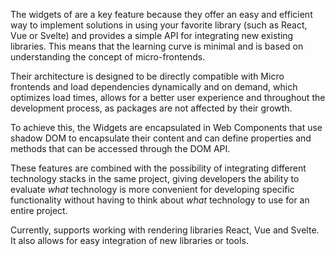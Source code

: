 
<DocHeader pretitle="Frontend" title="Widgets" />

The widgets of <BeyondJS/> are a key feature because they offer an easy and efficient way to implement solutions in <BeyondJS/> using your favorite library (such as React, Vue or Svelte) and provides a simple API for
integrating new existing libraries. This means that the learning curve is minimal
and is based on understanding the concept
of <ELink to="https://micro-frontends.org/">micro-frontends</ELink>.

Their architecture is designed to be directly compatible with
Micro frontends and load dependencies dynamically and on demand,
which optimizes load times, allows for a better user experience and
throughout the development process, as packages are not affected by their growth.

To achieve this, the Widgets are encapsulated
in <ELink to="https://developer.mozilla.org/en-US/docs/Web/Web_Components">Web Components </ELink> that use shadow DOM to encapsulate their content and can define
properties and methods that can be accessed through the DOM API.

These features are
combined with the possibility of integrating different technology stacks in the same project,
giving developers the ability to evaluate _what_ technology is more convenient
for developing specific functionality without having to think about _what_ technology to use
for an entire project.

Currently, <BeyondJS/> supports working with rendering libraries <ELink to="https://reactjs.org/">React</ELink>, <ELink to="https://vuejs.org/">Vue</ELink> and <ELink to="https://svelte.dev/">Svelte</ELink>. It also allows for easy integration of new libraries or tools.

<Title tag="h2" text="Structure" />
Widgets in <BeyondJS /> are treated as a type of <Link href="/docs/modules/bundles">Bundle</Link>, which provides the
possibility to define the types of processors that should be included.

Their basic structure consists of the following elements:

-   `module.json`: Configuration file of the module/bundle, which can be generated automatically with the command `beyond add module`.
-   A Controller object that is responsible for registering the Widget in the DOM, mounting it and unmounting it. We will talk about it in more detail later.
-   Interface and logic files of the widget defined by the programmer, which can be created in React, Vue or Svelte.

<Title tag="h3" text="Types of Widgets" />
By default, there are three types of Widgets in <BeyondJS />:

-   Widget: It is the default widget, without a specific type.
    It simply represents a Micro frontend or Web Component with
    the ability to encapsulate its content and load it on demand.
-   Layout: They are containers of Pages and Widgets,

<Title tag="h2" text="Crear un Widget" />

<Title tag="h2" text="Creating a Widget" />

In <BeyondJS />, you can create Widgets and any type of Bundle using the CLI (Command Line Interface) with the
command `beyondadd module`. To get more information about this process, we recommend you review
the <Link href="/docs/cli"> command section of the documentation </Link> of <BeyondJS />.

The structure of a page-type widget will be explained in detail below,
with a "Hello world", with the intention of having a concise and
fast understanding of the behavior and naturalness with which it is programmed in <BeyondJS/>. The code can be copied and pasted to see its behavior.

> You can follow a more complete flow in our <Link href="/docs/tutorials/web">web tutorial</Link>.

<Title tag="h4" text="Configuración" />

Widgets in <BeyondJS/> are defined by configuring the bundle in the module.json file, as shown below.

<CodeBox title="module.json">
{`{
    "widget": {
    "is": "page",
    "route": "/",
    "element": {
      "name": "home-page"
    },
    "ts": {
      "path": "ts",
      "files": [
        "*"
      ]
    }
  }
}
`}

</CodeBox>

Widgets in <BeyondJS/> are defined by configuring the bundle in the `module.json` file, as shown below.

The `widget` bundle configuration structure is as follows:

-   `is`: Optional, should be added if you want to specify that the widget is of type `page` or `layout`.
-   `route`: To indicate the access URL.
-   `element`: Is an object that allows you to define the properties of the web component, this object can have the following entries:

    -   `attrs`: `strings[]`: Receives an array of strings with the attributes that you want to define in the web component.
    -   name: Name of the web component to create.

-   processors: Can receive as property any existing processor you want to use.

<Title tag="h4" text="Controller" />

The controller is responsible for defining which main object is going to be rendered and performing the necessary tasks to load our web component.

Example:

<CodeBox title="controller.ts">
{`import {PageReactWidgetController} from '@beyond-js/react-widgets/page';

export /*bundle*/
class Controller extends PageReactWidgetController {
    get Widget() {
        return View;
    }
}`}
</CodeBox>

The basic structure of a Page type widget is shown in the previous example, which mainly differs from the rest by the object from which the controller extends.

In the following, we explain in detail the important points:

-   Importing `PageReactWidgetController` from the <BeyondJS/> library,
    which provides controllers that manage the life cycle of the widgets.

-   The `getWidget` method is mandatory and must return the component or object
    that the widget is expected to render.

    It is important to keep in mind that the life cycle of a widget is composed
    of different phases such as loading, rendering and unloading, and the controller
    is in charge of handling these phases. Additionally, it is possible to have different types
    of controllers for different types of widgets.
    For more information on how the controller works,
    see the <Link href="/docs/widgets/controllers">Controller Object section</Link>
    in our documentation.

<Title tag="h4" text="View" />

In this example, it demonstrates how React is used and what is shown below is a typical component from this library.

<CodeBox title="./ts/view.tsx">
{`import * as React from "react";

    return (
        <main>
            <h1>Hola mundo</h1>
        </main>
    );
}
`}
</CodeBox>

In this example, the main component of the widget receives a set of properties that provide the developer with the necessary environment for a smooth and unobstructed development experience in projects with microfrontends of different natures that share information and project-specific elements.

<NextLinks items={["widgets/creation", "widgets/page"]} />
